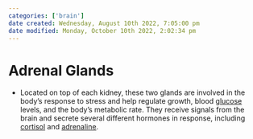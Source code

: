 ```yaml
---
categories: ['brain']
date created: Wednesday, August 10th 2022, 7:05:00 pm
date modified: Monday, October 10th 2022, 2:02:34 pm
---
```


# Adrenal Glands
- Located on top of each kidney, these two glands are involved in the body’s response to stress and help regulate growth, blood [glucose](Glucose.qmd) levels, and the body’s metabolic rate. They receive signals from the brain and secrete several different hormones in response, including [cortisol](Cortisol.qmd) and [adrenaline](Adrenaline.qmd).



